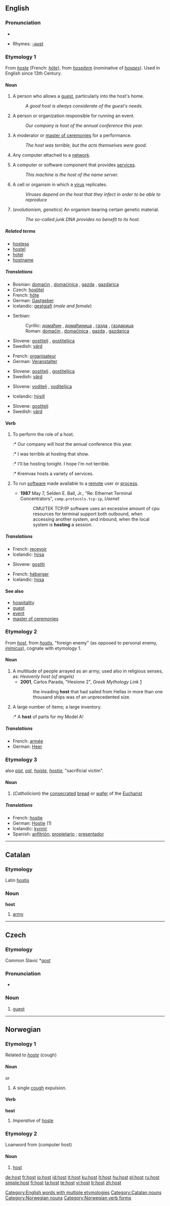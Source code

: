 {{see|höst}}
{{wikipedia|dab=host}}
==English==

===Pronunciation===
*{{audio|en-us-host.ogg|Audio (US)}}

*Rhymes: [[Rhymes:English:-əʊst|-əʊst]]

===Etymology 1===
From {{OF.}} ''[[hoste]]'' (French: ''[[hôte]]''), from {{ML.}} ''[[hospitem]]'' (nominative of ''[[hospes]]''). Used in English since 13th Century.

====Noun====
{{en-noun}}
{{rfc|Is the computer [[server]] sense correct?  See [[Talk:host]].}}

# A person who allows a [[guest]], particularly into the host's home.
#: ''A good host is always considerate of the guest's needs.''
# A person or organization responsible for running an event.
#: ''Our company is host of the annual conference this year.''
# A moderator or [[master of ceremonies]] for a performance.
#: ''The host was terrible, but the acts themselves were good.''
# {{computing}} {{Internet}} {{context|Unix}} Any computer attached to a [[network]].
# {{computing}} {{context|networking}} A computer or software component that provides [[service]]s.
#: ''This machine is the host of the name server.''
# A cell or organism in which a [[virus]] replicates.
#: ''Viruses depend on the host that they infect in order to be able to reproduce''
# (''evolutionism, genetics'') An organism bearing certain genetic material.
#: ''The so-called junk DNA provides no benefit to its host.''

=====Related terms=====
*[[hostess]]
*[[hostel]]
*[[hotel]]
*[[hostname]]

=====Translations=====
{{trans-top|a person who allow a guest}}
*Bosnian: [[domaćin]] {{m}}, [[domaćinica]] {{f}}, [[gazda]] {{m}}, [[gazdarica]] {{f}}
* Czech: [[hostitel]] {{m}}
*French: [[hôte]]
*German: [[Gastgeber]] {{m}}
*Icelandic: [[gestgjafi]] {{m}} (''male and female'')
{{trans-mid}}
*Serbian:
*:Cyrillic: [[домаћин]] {{m}}, [[домаћиница]] {{f}}, [[газда]] {{m}}, [[газдарица]] {{f}}
*:Roman: [[domaćin]] {{m}}, [[domaćinica]] {{f}}, [[gazda]] {{m}}, [[gazdarica]] {{f}}
*Slovene: [[gostitelj]] {{m}}, [[gostiteljica]] {{f}}
*Swedish: [[värd]] {{c}}
{{trans-bottom}}

{{trans-top|a person or organisation responsible for running an event}}
*French: [[organisateur]] {{m}}
*German: [[Veranstalter]] {{m}}
{{trans-mid}}
*Slovene: [[gostitelj]] {{m}}, [[gostiteljica]] {{f}}
*Swedish: [[värd]] {{c}}
{{trans-bottom}}

{{trans-top|a moderator}}
{{trans-mid}}
*Slovene: [[voditelj]] {{m}}, [[voditeljica]] {{f}}
{{trans-bottom}}

{{trans-top|a cell or organism in which a [[virus]] replicates}}
*Icelandic: [[hýsill]] {{m}}
{{trans-mid}}
*Slovene: [[gostitelj]] {{m}}
*Swedish: [[värd]] {{c}}
{{trans-bottom}}

====Verb====
{{en-verb}}

# To perform the role of a host.
#:* Our company will host the annual conference this year.
#:* I was terrible at hosting that show.
#:* I'll be hosting tonight.  I hope I'm not terrible.
#:* Kremvax hosts a variety of services.
# {{context|computing|Internet}} To run [[software]] made available to a [[remote]] user or [[process]].
#*'''1987''' May 7, Selden E. Ball, Jr., "Re:  Ethernet Terminal Concentrators", <tt>comp.protocols.tcp-ip</tt>, ''Usenet''
#*:CMU/TEK TCP/IP software uses an excessive amount of cpu resources for terminal support both outbound, when accessing another system, and inbound, when the local system is '''hosting''' a session.

=====Translations=====
{{trans-top|to perform the role of a host}}
*French: [[recevoir]]
*Icelandic: [[hýsa]]
{{trans-mid}}
*Slovene: [[gostiti]]
{{trans-bottom}}

{{trans-top|computing}}
*French: [[héberger]]
*Icelandic: [[hýsa]]
{{trans-bottom}}

====See also====
*[[hospitality]]
*[[guest]]
*[[event]]
*[[master of ceremonies]]

===Etymology 2===
From {{OF.}} ''[[host#Old French|host]]'', from {{ML.}} ''[[hostis]]'', "foreign enemy" (as opposed to personal enemy, ''[[inimicus]]''), cognate with etymology 1.

====Noun====
{{en-noun}}

# A multitude of people arrayed as an army; used also in religious senses, as: ''Heavenly host (of angels)''
#*'''2001''', Carlos Parada, "Hesione 2", ''Greek Mythology Link'' [http://homepage.mac.com/cparada/GML/Hesione2.html]
#*: the invading '''host''' that had sailed from Hellas in more than one thousand ships was of an unprecedented size.
# A large number of items; a large inventory.
#:* A '''host''' of parts for my Model A!

=====Translations=====
{{trans-top|a multitude of people arrayed as an army}}
*French: [[armée]]
*German: [[Heer]] {{n}}
{{trans-bottom}}

{{trans-top|a large number of items}}
{{trans-bottom}}

===Etymology 3===
{{ME.}} also ''[[oist]]'', ''[[ost]]'', {{OF.}} ''[[hoiste]]'', {{L.}}''[[hostia]]'', "sacrificial victim".

====Noun====
{{en-noun}}

# (''Catholicism'') the [[consecrated]] [[bread]] or [[wafer]] of the [[Eucharist]]

=====Translations=====
{{top}}
*French: [[hostie]] {{f}}
*German: [[Hostie]] {{f}} (1)
*Icelandic: [[kynnir]]
*Spanish: [[anfitrión]], [[propietario]] {{m}}; [[presentador]]
{{bottom}}

[[Category:English words with multiple etymologies]]

----

==Catalan==

===Etymology===
Latin [[hostis]]

===Noun===
'''host'''

# [[army]]

[[Category:Catalan nouns]]

----

==Czech==

===Etymology===
Common Slavic *''[[gost]]''

===Pronunciation===
*{{audio|Cs-host.ogg|audio}}

===Noun===
{{cs-noun|g=m}}

# [[guest]]

----

==Norwegian==

===Etymology 1===
Related to ''[[hoste#Norwegian|hoste]]'' (cough)

====Noun====
{{no-noun-m1}} or<br>
{{no-noun-n1}}

# A single [[cough]] expulsion.

====Verb====
'''host'''

# ''Imperative'' of [[hoste#Norwegian|hoste]]

===Etymology 2===
Loanword from {{E.|no}} (computer host)

====Noun====
{{no-noun-m1}}

# {{computing|lang=no}} [[host#English|host]]

[[Category:Norwegian nouns]]
[[Category:Norwegian verb forms]]

[[de:host]]
[[fr:host]]
[[io:host]]
[[id:host]]
[[it:host]]
[[ku:host]]
[[lt:host]]
[[hu:host]]
[[pl:host]]
[[ru:host]]
[[simple:host]]
[[fi:host]]
[[ta:host]]
[[te:host]]
[[vi:host]]
[[tr:host]]
[[zh:host]]